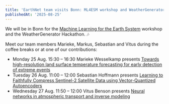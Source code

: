 ```yaml
---
title: 'EarthNet team visits Bonn: ML4ESM workshop and WeatherGenerator Hackathon'
publishedAt: '2025-08-25'
---
```


We will be in Bonn for the [Machine Learning for the Earth System](https://cesoc.net/machine-learning-for-the-earth-system-programme/) workshop and the WeatherGenerator Hackathon. :notes:

Meet our team members Marieke, Markus, Sebastian and Vitus during the coffee breaks or at one of our contributions:

- Monday 25 Aug. 15:30 – 16:30 Marieke Wesselkamp presents [Towards high-resolution land surface temperature forecasting for early detection of extreme events](https://cesoc.net/wp-content/uploads/2025/07/all-abstracts.pdf#page=66)
- Tuesday 26 Aug. 11:00 – 12:00 Sebastian Hoffmann presents [Learning to Faithfully Compress Sentinel-2 Satellite Data using Vector-Quantized Autoencoders](https://cesoc.net/wp-content/uploads/2025/07/all-abstracts.pdf#page=77)
- Wednesday 27 Aug. 11:50 – 12:00 Vitus Benson presents [Neural networks in atmospheric transport and inverse modeling](https://cesoc.net/wp-content/uploads/2025/07/all-abstracts.pdf#page=52)

